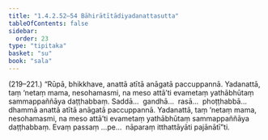 ```yaml
---
title: "1.4.2.52–54 Bāhirātītādiyadanattasutta"
tableOfContents: false
sidebar:
  order: 23
type: "tipitaka"
basket: "su"
book: "sala"
---
```



<DynamicBreadcrumb />

<Paragraph type="center" book="sala">
(219–221.)
</Paragraph>

<Paragraph number="913" book="sala">
“Rūpā, bhikkhave, anattā atītā anāgatā paccuppannā. Yadanattā, taṃ ‘netaṃ mama, nesohamasmi, na meso attā’ti evametaṃ yathābhūtaṃ sammappaññāya daṭṭhabbaṃ. Saddā…  gandhā…  rasā…  phoṭṭhabbā…  dhammā anattā atītā anāgatā paccuppannā. Yadanattā, taṃ ‘netaṃ mama, nesohamasmi, na meso attā’ti evametaṃ yathābhūtaṃ sammappaññāya daṭṭhabbaṃ. Evaṃ passaṃ …pe…  nāparaṃ itthattāyāti pajānātī”ti.
</Paragraph>
